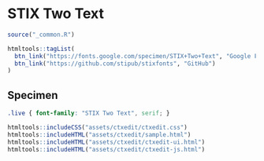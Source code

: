 # STIX Two Text

```r
source("_common.R")
```

```r
htmltools::tagList(
  btn_link("https://fonts.google.com/specimen/STIX+Two+Text", "Google Fonts"),
  btn_link("https://github.com/stipub/stixfonts", "GitHub")
)
```

## Specimen

<link rel="preconnect" href="https://fonts.googleapis.com">
<link rel="preconnect" href="https://fonts.gstatic.com" crossorigin>
<link href="https://fonts.googleapis.com/css2?family=STIX+Two+Text:ital,wght@0,400;0,700;1,400&display=swap" rel="stylesheet">

```css
.live { font-family: "STIX Two Text", serif; }
```

```r
htmltools::includeCSS("assets/ctxedit/ctxedit.css")
htmltools::includeHTML("assets/ctxedit/sample.html")
htmltools::includeHTML("assets/ctxedit/ctxedit-ui.html")
htmltools::includeHTML("assets/ctxedit/ctxedit-js.html")
```
